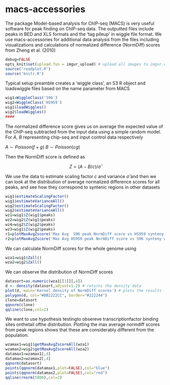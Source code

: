 macs-accessories
================

The package Model-based analysis for ChIP-seq (MACS) is very useful software for peak finding on ChIP-seq data. The outputted files include peaks in BED and XLS formats and the 'tag pileup' in wiggle file format. We use macs-accessories for additional data analysis from the files including visualizations and calculations of normalized difference (NormDiff) scores from Zheng et al. (2010)

```r
debug=FALSE
opts_knit$set(upload.fun = imgur_upload) # upload all images to imgur.com
source('readplot.R')
source('knitr.R')
```

Typical setup preamble creates a 'wiggle class', an S3 R object and loadswiggle files based on the name parameter from MACS

```r
wig1=WiggleClass('S96')
wig2=WiggleClass('HS959')
wig1$loadWiggles()
wig2$loadWiggles()
####
```


The normalized difference score gives us on average the expected value of the ChIP-seq subtracted from the input data using a simple random model. For $A$, $B$ representing chip-seq and input control data respectively

$A\sim Poisson(f+g)$
$B\sim Poisson(cg)$

Then the NormDiff score is defined as

$$Z=(A-B/c)/\hat\sigma$$

We use the data to estimate scaling factor $c$ and variance $\hat\sigma$ and then we can look at the distribution of average normalized difference scores for all peaks, and see how they correspond to syntenic regions in other datasets


```r
wig1$estimateScalingFactor()  
wig1$estimateVarianceAll()   
wig2$estimateScalingFactor()   
wig2$estimateVarianceAll()
wz1=wig1$Z(wig1$peaks)
wz2=wig2$Z(wig1$peaks)
wz4=wig2$Z(wig2$peaks)
wz3=wig1$Z(wig2$peaks)
r1=plotMaxAvgZscore('Max Avg  S96 peak NormDiff score vs HS959 synteny w=100', wig1, wig2, wz1, wz2,'#bb0000', '#001199')
r2=plotMaxAvgZscore('Max Avg HS959 peak NormDiff score vs S96 synteny w=100', wig2, wig1, wz4, wz3, '#bb0000','#009900')
```

We can calculate NormDiff scores for the whole genome using 
```r
wza1=wig1$Zall()
wza2=wig2$Zall()
```

We can observe the distribution of NormDiff scores

```r
datasort=as.numeric(wza1[[1]][,4])
d <- density(datasort,adjust=1.2) # returns the density data
plot(d, main='Kernel density of NormDiff scores') # plots the results 
polygon(d, col="#BB2222CC", border="#222244")
clone=datasort
qqnorm(clone)
qqline(clone,col=2)
```

We want to use hypothesis testingto obsereve transcriptionfactor binding sites onthetail ofthe distribution. Plotting the max average normdiff scores from peak regions shows that these are considerably different from the population.

```r
wzamax1=wig1$getMaxAvgZscoreAll(wza1)
wzamax2=wig2$getMaxAvgZscoreAll(wza2)
datamax1=wzamax1[,4]
datamax2=wzamax2[,4]
qqnorm(datasort)
points(qqnorm(datamax1,plot=FALSE),col="blue")
points(qqnorm(datamax2,plot=FALSE),col="red")
qqline(rnorm(5000),col=2)
```